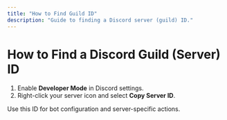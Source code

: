 ```yaml
---
title: "How to Find Guild ID"
description: "Guide to finding a Discord server (guild) ID."
---
```


# How to Find a Discord Guild (Server) ID

1. Enable **Developer Mode** in Discord settings.
2. Right-click your server icon and select **Copy Server ID**.

Use this ID for bot configuration and server-specific actions.
